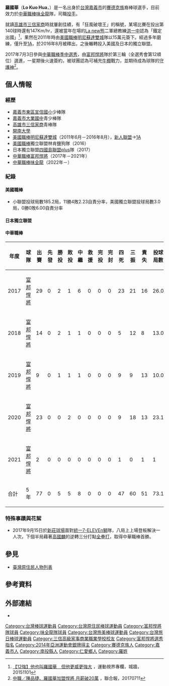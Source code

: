 {{otheruses|subject=1992年出生，中華職棒富邦悍將隊球員|other=同名台灣棒球運動員|羅國華 (1986年)}}
{{Infobox CPBL player|
|name=羅國華|
|image=|
|width=300|
|position=投手|
|team=味全龍|
|number=00|
|bats=右|
|throws=右|
|birthdate={{birth_date_and_age|1992|10|28|mf=y}}|
|birthplace={{TWN}}[[嘉義市|嘉義市]]|
|debutdate=7月14日
|debutyear=2017年
|debutteam=富邦悍將
|statyear=2021年球季
|stat1label=勝投—敗投
|stat1value=5－5
|stat2label=中繼－救援
|stat2value=8－0
|stat3label=三振—四壞
|stat3value=60－41
|stat4label=防禦率
|stat4value=6.26
|teams=<nowiki></nowiki> 
'''MLB'''
*[[明尼蘇達雙城|明尼蘇達雙城]]（2011年－2016年）
'''CPBL'''
*[[富邦悍將|富邦悍將]]（2017年7月－2021年）
*[[味全龍|味全龍]]（2022年4月1日－）
}}
{{MedalTableTop}}
{{MedalSport|男子[[棒球|棒球]]}}
{{MedalCountry|{{TPE}}}}
{{MedalCompetition|[[亞洲運動會|亞洲運動會]]}}
{{MedalSilver|[[2014年亞洲運動會|2014年 仁川]]|[[2014年亞洲運動會棒球比賽|隊際]]}}
{{MedalCompetition|[[亞洲棒球錦標賽|亞洲棒球錦標賽]]}}
{{MedalSilver|[[2015年亞洲棒球錦標賽|2015年 台中]]|隊際}}
{{MedalCompetition|[[U-18世界盃棒球賽|U-18世界盃棒球賽]]}}
{{MedalGold|[[2010年世界青棒錦標賽|2010年 雷灣]]|隊際}}
{{MedalCompetition|[[亞洲青棒錦標賽|亞洲青棒錦標賽]]}}
{{MedalSilver|[[2009年亞洲青棒錦標賽|2009年 首爾]]|隊際}}
{{MedalBottom}}

'''羅國華'''（'''Lo Kuo Hua'''，{{bd|1992年|10月28日|catIdx=Lo, Kuo-hua}}）是一名出身於[[台灣|台灣]][[嘉義市|嘉義市]]的[[賽德克族|賽德克族]]裔棒球選手，目前效力於[[中華職棒|中華職棒]][[味全龍|味全龍]]隊，司職[[投手|投手]]。

就讀[[高雄市私立三信高級家事商業職業學校|高雄市三信家商]]時就屢創佳績，有「狂風破壞王」的稱號，某場比賽在投出第140球時還有147Km/hr，還被當年在場的[[La_new熊|La new熊]]二軍總教練[[洪一中|洪一中]]認為「鐵定出國」<ref>[http://www.sportsv.net/articles/22047 【12強】他也叫羅國華　但他更威更強大] {{Wayback|url=http://www.sportsv.net/articles/22047 |date=20170703035439 }}，運動視界專欄，城牆，20151101</ref>，果然在2011年時由[[美國職業棒球大聯盟|美國職棒]][[明尼蘇達雙城|明尼蘇達雙城]]隊以15萬元簽下。經過多年磨練，僅升至[[美國職棒小聯盟#1A（Class_A）|1A]]，於2016年8月被釋出，之後輾轉投入美國及日本的獨立聯盟。

2017年7月3日參與[[中華職棒歷年選秀會#職棒二十八年（2017年）|中華職棒季中選秀]]，由[[富邦悍將|富邦悍將]]隊於第三輪（全選秀會第12順位）選進，一星期後火速簽約，被球團認為可補充[[牛棚_(棒球)|牛棚]]戰力，並期待成為球隊的[[終結者_(棒球)|守護神]]<ref>[http://udn.com/news/story/7001/2577219 中職／陳品捷、羅國華加盟悍將 月薪破20萬] {{Wayback|url=http://udn.com/news/story/7001/2577219 |date=20170805150510 }}，聯合報，20170711</ref>。

== 個人情報 ==
===經歷===
*[[嘉義市東區宣信國民小學|嘉義市東區宣信國小]]少棒隊
*[[嘉義市立大業國民中學|嘉義市大業國中]]青少棒隊
*[[高雄市私立三信高級家事商業職業學校|高雄市三信家商]]青棒隊
*[[開南大學|開南大學]]
*[[美國職棒|美國職棒]][[明尼蘇達雙城|明尼蘇達雙城]]（2011年6月－2016年8月），[[美國職棒小聯盟#新人聯盟（Class_Rookie）|新人聯盟]]→[[美國職棒小聯盟#1A（Class_A）|1A]]
*[[美國職棒|美國職棒]]獨立聯盟林肯鹽狗隊（2016）
*日本獨立聯盟[[四國島聯盟|四國島聯盟plus]]{{link-ja|高知鬥犬|高知ファイティングドッグス}}隊（2017）
*[[中華職棒|中華職棒]][[富邦悍將|富邦悍將]]（2017年－2021年）
*[[中華職棒|中華職棒]][[味全龍|味全龍]]（2022年－）

===紀錄===
====美國職棒====
*小聯盟投球局數185.2局，11勝4敗2.23自責分率，美國獨立聯盟投球局數3.0局，0勝0敗6.00自責分率
====日本獨立聯盟====
====中華職棒====
{| class="wikitable" width="1000px"
|- align="center"
!年度!!球隊!!出賽!!先發!!勝投!!敗投!!中繼!!救援!!完投!!完封!!四死!!三振!!責失!!投球局數!!自責分率!!被上壘率
|- align=center
|2017||[[富邦悍將|富邦悍將]]||29||0||2||1||6||0||0||0||23||21||16||26.0||5.54||1.92
|- align=center
|2018||[[富邦悍將|富邦悍將]]||14||0||2||1||1||0||0||0||5||12||8||13.0||5.54||1.46
|- align="center"
|2019||[[富邦悍將|富邦悍將]]||9||0||1||1||1||0||0||0||9||9||13||10.0||11.70||2.00
|- align="center"
|2020||[[富邦悍將|富邦悍將]]||23||0||0||2||0||0||0||0||9||18||13||23.1||5.01||1.59
|- align="center"
|2021||[[富邦悍將|富邦悍將]]||2||0||0||0||0||0||0||0||1||0||1||1||9||6
|- style="background:#00AEAE;color:white" align="center" 
|合計||5年||77||0||5||5||8||0||0||0||47||60||51||73.1||6.26||1.81
|}

===特殊事蹟與花絮===
*2017年9月15日於[[新莊體育場棒球場|新莊球場]]面對[[統一7-ELEVEn獅|統一7-ELEVEn獅]]隊，八局上上場登板解決一人次，下個半局藉著[[高國麟|高國麟]]的逆轉三分打點[[全壘打|全壘打]]，取得中華職棒首勝。

==參見==
* [[臺灣原住民人物列表|臺灣原住民人物列表]]

== 參考資料 ==
{{reflist}}

== 外部連結 ==
{{baseballstats |mlb=623920 |espn= |br= |fangraphs=sa659189 |cube= |brm=lo----002kuo }}
{{台灣棒球維基館|羅國華(1992)}}
{{中華職棒球員資料|id=H514|name=羅國華}}
*{{facebook|KuoHuaLo37}}
{{味全龍隊球員名單}}
{{2009年第八屆亞洲青棒錦標賽中華青棒代表隊}}
{{2010年第二十四屆IBAF世界青棒錦標賽中華青棒代表隊}}
{{2014年第十七屆韓國仁川亞運中華成棒代表隊}}
{{2015年世界棒球12強賽中華成棒代表隊}}
{{2017年世界棒球經典賽中華成棒代表隊}}
{{2017年第一屆亞洲職棒冠軍爭霸賽}}
{{DEFAULTSORT:Lo Kuo Hua}}
[[Category:台灣棒球運動員|Category:台灣棒球運動員]]
[[Category:台灣原住民棒球運動員|Category:台灣原住民棒球運動員]]
[[Category:富邦悍將隊球員|Category:富邦悍將隊球員]]
[[Category:味全龍隊球員|Category:味全龍隊球員]]
[[Category:台灣旅美棒球運動員|Category:台灣旅美棒球運動員]]
[[Category:台灣旅日棒球運動員|Category:台灣旅日棒球運動員]]
[[Category:三信高級家事商業職業學校校友|Category:三信高級家事商業職業學校校友]]
[[Category:富邦悍將選秀指名|Category:富邦悍將選秀指名]]
[[Category:2014年亞洲運動會銀牌得主|Category:2014年亞洲運動會銀牌得主]]
[[Category:賽德克族人|Category:賽德克族人]]
[[Category:嘉義市人|Category:嘉義市人]]
[[Category:南投縣人|Category:南投縣人]]
[[Category:仁愛鄉人|Category:仁愛鄉人]]
[[Category:羅姓|Category:羅姓]]